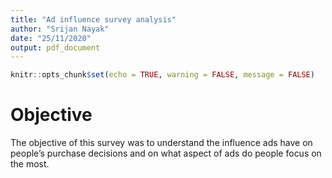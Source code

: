 ```yaml
---
title: "Ad influence survey analysis"
author: "Srijan Nayak"
date: "25/11/2020"
output: pdf_document
---
```


```r
knitr::opts_chunk$set(echo = TRUE, warning = FALSE, message = FALSE)
```

# Objective

The objective of this survey was to understand the influence ads have on
people's purchase decisions and on what aspect of ads do people focus on the
most.
